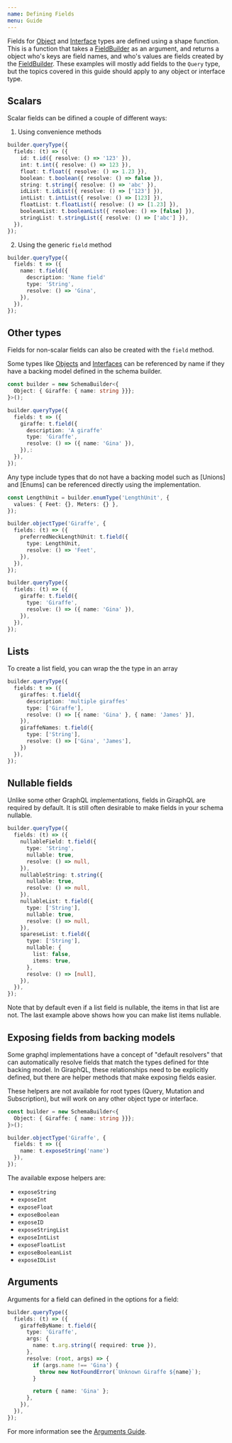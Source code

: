 ```yaml
---
name: Defining Fields
menu: Guide
---
```


Fields for [Object] and [Interface] types are defined using a shape function. This is a function
that takes a [FieldBuilder] as an argument, and returns a object who's keys are field names, and
who's values are fields created by the [FieldBuilder]. These examples will mostly add fields to the
`Query` type, but the topics covered in this guide should apply to any object or interface type.

## Scalars

Scalar fields can be difined a couple of different ways:

1. Using convenience methods

```typescript
builder.queryType({
  fields: (t) => ({
    id: t.id({ resolve: () => '123' }),
    int: t.int({ resolve: () => 123 }),
    float: t.float({ resolve: () => 1.23 }),
    boolean: t.boolean({ resolve: () => false }),
    string: t.string({ resolve: () => 'abc' }),
    idList: t.idList({ resolve: () => ['123'] }),
    intList: t.intList({ resolve: () => [123] }),
    floatList: t.floatList({ resolve: () => [1.23] }),
    booleanList: t.booleanList({ resolve: () => [false] }),
    stringList: t.stringList({ resolve: () => ['abc'] }),
  }),
});
```

2. Using the generic `field` method

```typescript
builder.queryType({
  fields: t => ({
    name: t.field({
      description: 'Name field'
      type: 'String',
      resolve: () => 'Gina',
    }),
  }),
});
```

## Other types

Fields for non-scalar fields can also be created with the `field` method.

Some types like [Objects] and [Interfaces] can be referenced by name if they have a backing model
defined in the schema builder.

```typescript
const builder = new SchemaBuilder<{
  Object: { Giraffe: { name: string }}};
}>();

builder.queryType({
  fields: t => ({
    giraffe: t.field({
      description: 'A giraffe'
      type: 'Giraffe',
      resolve: () => ({ name: 'Gina' }),
    }),:
  }),
});
```

Any type include types that do not have a backing model such as [Unions] and [Enums] can be
referenced directly using the implementation.

```typescript
const LengthUnit = builder.enumType('LengthUnit', {
  values: { Feet: {}, Meters: {} },
});

builder.objectType('Giraffe', {
  fields: (t) => ({
    preferredNeckLengthUnit: t.field({
      type: LengthUnit,
      resolve: () => 'Feet',
    }),
  }),
});

builder.queryType({
  fields: (t) => ({
    giraffe: t.field({
      type: 'Giraffe',
      resolve: () => ({ name: 'Gina' }),
    }),
  }),
});
```

## Lists

To create a list field, you can wrap the the type in an array

```typescript
builder.queryType({
  fields: t => ({
    giraffes: t.field({
      description: 'multiple giraffes'
      type: ['Giraffe'],
      resolve: () => [{ name: 'Gina' }, { name: 'James' }],
    }),
    giraffeNames: t.field({
      type: ['String'],
      resolve: () => ['Gina', 'James'],
    })
  }),
});

```

## Nullable fields

Unlike some other GraphQL implementations, fields in GiraphQL are required by default. It is still
often desirable to make fields in your schema nullable.

```typescript
builder.queryType({
  fields: (t) => ({
    nullableField: t.field({
      type: 'String',
      nullable: true,
      resolve: () => null,
    }),
    nullableString: t.string({
      nullable: true,
      resolve: () => null,
    }),
    nullableList: t.field({
      type: ['String'],
      nullable: true,
      resolve: () => null,
    }),
    spareseList: t.field({
      type: ['String'],
      nullable: {
        list: false,
        items: true,
      },
      resolve: () => [null],
    }),
  }),
});
```

Note that by default even if a list field is nullable, the items in that list are not. The last
example above shows how you can make list items nullable.

## Exposing fields from backing models

Some graphql implementations have a concept of "default resolvers" that can automatically resolve
fields that match the types defined for thte backing model. In GiraphQL, these relationships need to
be explicitly defined, but there are helper methods that make exposing fields easier.

These helpers are not available for root types (Query, Mutation and Subscription), but will work on
any other object type or interface.

```typescript
const builder = new SchemaBuilder<{
  Object: { Giraffe: { name: string }}};
}>();

builder.objectType('Giraffe', {
  fields: t => ({
    name: t.exposeString('name')
  }),
});
```

The available expose helpers are:

- `exposeString`
- `exposeInt`
- `exposeFloat`
- `exposeBoolean`
- `exposeID`
- `exposeStringList`
- `exposeIntList`
- `exposeFloatList`
- `exposeBooleanList`
- `exposeIDList`

## Arguments

Arguments for a field can defined in the options for a field:

```typescript
builder.queryType({
  fields: (t) => ({
    giraffeByName: t.field({
      type: 'Giraffe',
      args: {
        name: t.arg.string({ required: true }),
      },
      resolve: (root, args) => {
        if (args.name !== 'Gina') {
          throw new NotFoundError(`Unknown Giraffe ${name}`);
        }

        return { name: 'Gina' };
      },
    }),
  }),
});
```

For more information see the [Arguments Guide](/docs-guide-args).

[object]: /docs-guide-objects
[interface]: /docs-guide-interfaces
[objects]: /docs-guide-objects
[interfaces]: /docs-guide-interfaces
[fieldbuilder]: /docs-api-field-builder
